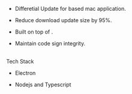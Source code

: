 
-   Differetial Update for <Link text="Electron" bold  url="https://www.electronjs.org/" /> based mac application.

-   Reduce download update size by <Text bold>95%</Text>.

-   Built on top of <Link text="Electron Updater" bold  url="https://www.electron.build/auto-update" />.

-   Maintain code sign integrity.

<br />

<Text align="left" bold>
	Tech Stack
</Text>

-   Electron

-   Nodejs and Typescript
    <br />
